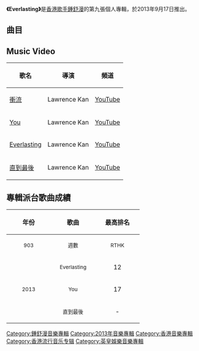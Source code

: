 {{Album infobox | <!-- See Wikipedia:WikiProject_Albums -->
| Name        = Everlasting
| Type        = 專輯
| Artist      = [[鍾舒漫|鍾舒漫]]
| Cover       = 
| Released    = 2013年9月17日
| Recorded    = 2013年
| Genre       = 粵語
| Length      = 
| Label       = [[英皇娛樂|英皇娛樂]]、[[音樂家唱片|音樂家唱片]]
| Last album  = [[SC_(鍾舒漫專輯)|SC]]<br>（2012年）
| This album  = '''Everlasting'''<br>（2013年）
| Next album  = [[What_If...|What If...]]<br>（2014年）
}}

'''《Everlasting》'''是[[香港|香港]][[歌手|歌手]][[鍾舒漫|鍾舒漫]]的第九張個人專輯，於2013年9月17日推出。

== 曲目 ==
{{tracklist
| headline        = CD
| total_length    = 
| title_width = 16%

| title1         = 吞聲忍氣
| music1         = [[倪凱民|倪凱民]]<br>[[Jason_Gil|Jason Gil]]
| lyrics1        = [[楊熙_(填詞人)|楊熙]]
| arranger1      = [[恭碩良|恭碩良]]<br>倪凱民
| producer1      = 恭碩良<br>倪凱民
| longnote1      = 
| length1        =

| title2         = 衝流
| music2         = 倪凱民<br>[[Curtis_Richa|Curtis Richa]]<br>Jason Gil
| lyrics2        = 楊熙
| arranger2      = 恭碩良<br>倪凱民
| producer2      = 恭碩良<br>倪凱民
| longnote2      = 
| length2        =

| title3         = 海綿
| music3         = 倪凱民<br>[[Katrina_Russ|Katrina Russ]]
| lyrics3        = 楊熙
| arranger3      = 恭碩良<br>倪凱民
| producer3      = 恭碩良<br>倪凱民
| longnote3      = 
| length3        =

| title4         = Stop Me Baby
| music4         = 倪凱民<br>恭碩良<br>[[鍾舒漫|鍾舒漫]]
| lyrics4        = 鍾舒漫
| arranger4      = 恭碩良<br>倪凱民
| producer4      = 恭碩良<br>倪凱民
| longnote4      = 
| length4        =

| title5         = You
| music5         = 倪凱民<br>恭碩良<br>鍾舒漫
| lyrics5        = 楊熙
| arranger5      = 恭碩良<br>倪凱民
| producer5      = 恭碩良<br>倪凱民
| longnote5      = 第二主打
| length5        =

| title6         = Everlasting
| music6         = 鍾舒漫
| lyrics6        = 鍾舒漫
| arranger6      = [[謝浩文|謝浩文]]
| producer6      = 謝浩文
| longnote6      = 第一主打
| length6        =

| title7         = 直到最後
| music7         = 鍾舒漫
| lyrics7        = 楊熙
| arranger7      = 謝浩文<br>[[蔡曉恩|蔡曉恩]]<br>[[黃兆銘|黃兆銘]]
| producer7      = 謝浩文
| longnote7      = 第三主打
| length7        =

| title8         = Rainbow of Love
| music8         = 鍾舒漫
| lyrics8        = [[夏至_(填詞人)|夏至]]
| arranger8      = 謝浩文
| producer8      = 謝浩文
| longnote8      = 
| length8        =

| title9         = 刮目
| music9         = 鍾舒漫
| lyrics9        = [[周耀輝|周耀輝]]
| arranger9      = 謝浩文
| producer9      = 謝浩文
| longnote9      = 
| length9        =

| title10        = 唯獨你教我可想像未來
| music10        = 鍾舒漫
| lyrics10       = 楊熙
| arranger10     = [[Kenix_Cheang|Kenix Cheang]]
| producer10     = [[舒文_(音樂人)|舒文]]
| note10         = [[洪卓立|洪卓立]]合唱
| longnote10     = 
| length10       = 
}}

{{tracklist
| headline        = DVD

| title1          = Everlasting MV

| title2          = 衝流 MV

| title3          = You MV

| title4          = 直到最後 MV
}}

== Music Video ==
{| class="wikitable"
! 歌名 !! 導演 !! 頻道
|-
|[http://www.youtube.com/watch?v=8mvuvOarl5o 衝流]{{Wayback|url=http://www.youtube.com/watch?v=8mvuvOarl5o |date=20140630093137 }}|| Lawrence Kan || [[YouTube|YouTube]]
|-
|[http://www.youtube.com/watch?v=PHkrpY0Mxbk You]{{Wayback|url=http://www.youtube.com/watch?v=PHkrpY0Mxbk |date=20140630093046 }}|| Lawrence Kan || [[YouTube|YouTube]]
|-
|[http://www.youtube.com/watch?v=Qv9aq6TRybM Everlasting]{{Wayback|url=http://www.youtube.com/watch?v=Qv9aq6TRybM |date=20140630093213 }}|| Lawrence Kan || [[YouTube|YouTube]]
|-
|[http://www.youtube.com/watch?v=Q2nEzTIA3dE 直到最後]{{Wayback|url=http://www.youtube.com/watch?v=Q2nEzTIA3dE |date=20140630093059 }}|| Lawrence Kan || [[YouTube|YouTube]]
|}

== 專輯派台歌曲成績 ==
{| class="wikitable"
!align="center" rowspan="2" | 年份
!align="center" rowspan="2" | 歌曲
!align="center" colspan="8" | 最高排名
|-
!width="100"|<small>903</small> !! width="100"|<small>週數</small> !! width="100"|<small>RTHK</small> !! width="100"|<small>週數</small> !! width="100"|<small>997</small> !! width="100"|<small>週數</small> !! width="100"|<small>TVB</small> !! width="100"|<small>週數</small>
|-
|align="center" rowspan="3"| <small>2013</small> ||align="center"| <small>Everlasting</small> ||align="center"| 12 ||align="center"| 4 ||align="center"| 3 ||align="center"| 5 ||align="center"| 2 ||align="center"| 5 ||align="center"| '''1''' ||align="center"| 5
|-
|align="center"| <small>You</small> ||align="center"| 17 ||align="center"| 2 ||align="center"| 15 ||align="center"| 4 ||align="center"| 3 ||align="center"| 4 ||align="center"| - ||align="center"| -
|-
|align="center"| <small>直到最後</small> ||align="center"| - ||align="center"| - ||align="center"| 3 ||align="center"| 5 ||align="center"| 5 ||align="center"| 3 ||align="center"| 2 ||align="center"| 5
|}

[[Category:鍾舒漫音樂專輯|Category:鍾舒漫音樂專輯]]
[[Category:2013年音樂專輯|Category:2013年音樂專輯]]
[[Category:香港音樂專輯|Category:香港音樂專輯]]
[[Category:香港流行音乐专辑|Category:香港流行音乐专辑]]
[[Category:英皇娛樂音樂專輯|Category:英皇娛樂音樂專輯]]